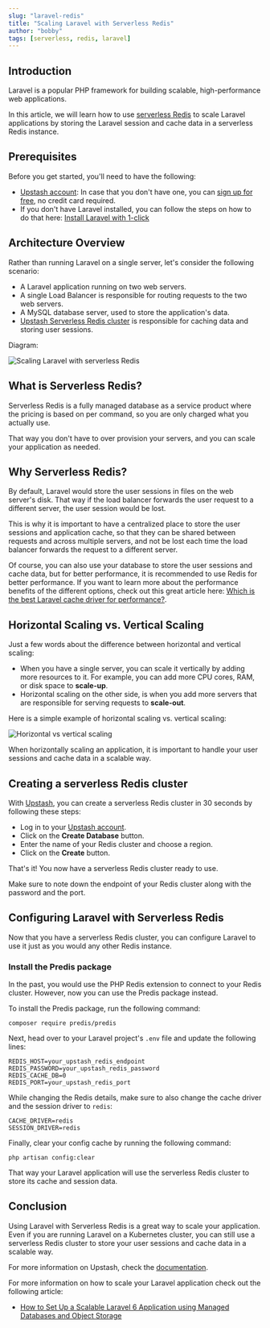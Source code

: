 ```yaml
---
slug: "laravel-redis"
title: "Scaling Laravel with Serverless Redis"
author: "bobby"
tags: [serverless, redis, laravel]
---
```


## Introduction

Laravel is a popular PHP framework for building scalable, high-performance web applications.

In this article, we will learn how to use [serverless Redis](https://upstash.com/redis?utm_source=bobby1) to scale Laravel applications by storing the Laravel session and cache data in a serverless Redis instance.

## Prerequisites

Before you get started, you'll need to have the following:

- [Upstash account](https://upstash.com?utm_source=bobby1): In case that you don't have one, you can [sign up for free](https://console.upstash.com), no credit card required.
- If you don't have Laravel installed, you can follow the steps on how to do that here: [Install Laravel with 1-click](https://devdojo.com/bobbyiliev/how-to-install-laravel-on-digitalocean-with-1-click)

## Architecture Overview

Rather than running Laravel on a single server, let's consider the following scenario:

- A Laravel application running on two web servers.
- A single Load Balancer is responsible for routing requests to the two web servers.
- A MySQL database server, used to store the application's data.
- [Upstash Serverless Redis cluster](https://upstash.com/redis?utm_source=bobby1) is responsible for caching data and storing user sessions.

Diagram:

![Scaling Laravel with serverless Redis](https://imgur.com/rFmygO1.png)

## What is Serverless Redis?

Serverless Redis is a fully managed database as a service product where the pricing is based on per command, so you are only charged what you actually use.

That way you don't have to over provision your servers, and you can scale your application as needed.

## Why Serverless Redis?

By default, Laravel would store the user sessions in files on the web server's disk. That way if the load balancer forwards the user request to a different server, the user session would be lost.

This is why it is important to have a centralized place to store the user sessions and application cache, so that they can be shared between requests and across multiple servers, and not be lost each time the load balancer forwards the request to a different server.

Of course, you can also use your database to store the user sessions and cache data, but for better performance, it is recommended to use Redis for better performance. If you want to learn more about the performance benefits of the different options, check out this great article here: [Which is the best Laravel cache driver for performance?](https://www.georgebuckingham.com/laravel-cache-driver-performance/).

## Horizontal Scaling vs. Vertical Scaling

Just a few words about the difference between horizontal and vertical scaling:

- When you have a single server, you can scale it vertically by adding more resources to it. For example, you can add more CPU cores, RAM, or disk space to **scale-up**.
- Horizontal scaling on the other side, is when you add more servers that are responsible for serving requests to **scale-out**.

Here is a simple example of horizontal scaling vs. vertical scaling:

![Horizontal vs vertical scaling](https://imgur.com/RAklmV6.png)

When horizontally scaling an application, it is important to handle your user sessions and cache data in a scalable way.

## Creating a serverless Redis cluster

With [Upstash](https://upstash.com?utm_source=bobby1), you can create a serverless Redis cluster in 30 seconds by following these steps:

- Log in to your [Upstash account](https://console.upstash.com?utm_source=bobby1).
- Click on the **Create Database** button.
- Enter the name of your Redis cluster and choose a region.
- Click on the **Create** button.

That's it! You now have a serverless Redis cluster ready to use.

Make sure to note down the endpoint of your Redis cluster along with the password and the port.

## Configuring Laravel with Serverless Redis

Now that you have a serverless Redis cluster, you can configure Laravel to use it just as you would any other Redis instance.

### Install the Predis package

In the past, you would use the PHP Redis extension to connect to your Redis cluster. However, now you can use the Predis package instead.

To install the Predis package, run the following command:

```shell
composer require predis/predis
```

Next, head over to your Laravel project's `.env` file and update the following lines:

```shell
REDIS_HOST=your_upstash_redis_endpoint
REDIS_PASSWORD=your_upstash_redis_password
REDIS_CACHE_DB=0
REDIS_PORT=your_upstash_redis_port
```

While changing the Redis details, make sure to also change the cache driver and the session driver to `redis`:

```shell
CACHE_DRIVER=redis
SESSION_DRIVER=redis
```

Finally, clear your config cache by running the following command:

```shell
php artisan config:clear
```

That way your Laravel application will use the serverless Redis cluster to store its cache and session data.

## Conclusion

Using Laravel with Serverless Redis is a great way to scale your application. Even if you are running Laravel on a Kubernetes cluster, you can still use a serverless Redis cluster to store your user sessions and cache data in a scalable way.

For more information on Upstash, check the [documentation](https://docs.upstash.com/redis?utm_source=bobby1).

For more information on how to scale your Laravel application check out the following article:

- [How to Set Up a Scalable Laravel 6 Application using Managed Databases and Object Storage](https://www.digitalocean.com/community/tutorials/how-to-set-up-a-scalable-laravel-6-application-using-managed-databases-and-object-storage)
